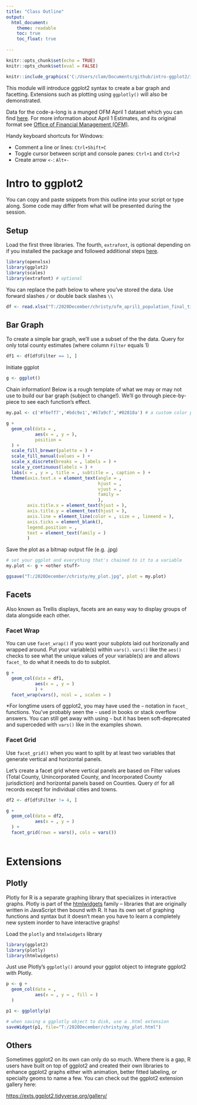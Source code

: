```yaml
---
title: "Class Outline"
output: 
  html_document:
    theme: readable
    toc: true
    toc_float: true
    
---
```


```r
knitr::opts_chunk$set(echo = TRUE)
knitr::opts_chunk$set(eval = FALSE)
```

```{=html}
<style type="text/css">
  .figure {
    float: right;
    text-align: center;
    width: 50%;
  }
</style>
```

```r
knitr::include_graphics('C:/Users/clam/Documents/github/intro-ggplot2/images/ggplot2_masterpiece.png')
```

This module will introduce ggplot2 syntax to create a bar graph and facetting. Extensions such as plotting using `ggplotly()` will also be demonstrated. 

Data for the code-a-long is a munged OFM April 1 dataset which you can find [here](). For more information about April 1 Estimates, and its original format see [Office of Financial Management (OFM)](https://www.ofm.wa.gov/washington-data-research/population-demographics/population-estimates/april-1-official-population-estimates). 

Handy keyboard shortcuts for Windows:

- Comment a line or lines: `Ctrl+Shift+C`
- Toggle cursor between script and console panes: `Ctrl+1` and `Ctrl+2`
- Create arrow `<-`: `Alt+-`

# Intro to ggplot2

You can copy and paste snippets from this outline into your script or type along. Some code may differ from what will be presented during the session.

## Setup
Load the first three libraries. The fourth, `extrafont`, is optional depending on if you installed the package and followed additional steps [here](https://psrc.github.io/intro-ggplot2/content/using_fonts.html).
```r
library(openxlsx)
library(ggplot2)
library(scales)
library(extrafont) # optional
```


You can replace the path below to where you've stored the data. Use forward slashes `/` or double back slashes `\\`
```r
df <- read.xlsx("T:/2020December/christy/ofm_april1_population_final_tidied.xlsx", detectDates = T)
```

## Bar Graph

To create a simple bar graph, we'll use a subset of the the data. Query for only total county estimates (where column `Filter` equals 1)
```r
df1 <- df[df$Filter == 1, ]
```

Initiate ggplot
```r
g <- ggplot()
```


Chain information! Below is a rough template of what we may or may not use to build our bar graph (subject to change!). We'll go through piece-by-piece to see each function's effect. 
```r
my.pal <- c('#f6eff7','#bdc9e1','#67a9cf','#02818a') # a custom color palette

g +
  geom_col(data = , 
           aes(x = , y = ),
           position = 
  ) +
  scale_fill_brewer(palette = ) +
  scale_fill_manual(values = ) +
  scale_x_discrete(breaks = , labels = ) +
  scale_y_continuous(labels = ) +
  labs(x = , y = , title = , subtitle = , caption = ) +
  theme(axis.text.x = element_text(angle = , 
                                   hjust = , 
                                   vjust = ,
                                   family =
                                   ),
        axis.title.x = element_text(hjust = ),
        axis.title.y = element_text(hjust = ),
        axis.line = element_line(color = , size = , lineend = ),
        axis.ticks = element_blank(),
        legend.position = ,
        text = element_text(family = )
        )
```

Save the plot as a bitmap output file (e.g. .jpg)
```r
# set your ggplot and everything that's chained to it to a variable
my.plot <- g + <other stuff>

ggsave("T:/2020December/christy/my_plot.jpg", plot = my.plot)
```

## Facets

Also known as Trellis displays, facets are an easy way to display groups of data alongside each other.

### Facet Wrap

You can use `facet_wrap()` if you want your subplots laid out horizonally and wrapped around. Put your variable(s) within `vars()`. `vars()` like the `aes()` checks to see what the unique values of your variable(s) are and allows `facet_` to do what it needs to do to subplot. 

```r
g +
  geom_col(data = df1, 
           aes(x = , y = )
           ) +
  facet_wrap(vars(), ncol = , scales = )
```

*For longtime users of ggplot2, you may have used the `~` notation in `facet_` functions. You've probably seen the `~` used in books or stack overflow answers. You can still get away with using `~` but it has been soft-deprecated and superceded with `vars()` like in the examples shown. 

### Facet Grid

Use `facet_grid()` when you want to split by at least two variables that generate vertical and horizontal panels.

Let's create a facet grid where vertical panels are based on Filter values (Total County, Unincorporated County, and Incorporated County jurisdiction) and horizontal panels based on Counties. Query `df` for all records except for individual cities and towns.
```r
df2 <- df[df$Filter != 4, ]
```


```r
g +
  geom_col(data = df2, 
           aes(x = , y = )
  ) +
  facet_grid(rows = vars(), cols = vars()) 
  
```



# Extensions 

## Plotly

Plotly for R is a separate graphing library that specializes in interactive graphs. Plotly is part of the [htmlwidgets](https://www.htmlwidgets.org/showcase_plotly.html) family -- libraries that are originally written in JavaScript then bound with R. It has its own set of graphing functions and syntax but it doesn't mean you have to learn a completely new system inorder to have interactive graphs! 

Load the `plotly` and `htmlwidgets` library
```r
library(ggplot2)
library(plotly)
library(htmlwidgets)
```

Just use Plotly's `ggplotly()` around your ggplot object to integrate ggplot2 with Plotly.
```r
p <- g +
  geom_col(data = , 
           aes(x = , y = , fill = )
  )

p1 <- ggplotly(p)

# when saving a ggplotly object to disk, use a .html extension
saveWidget(p1, file="T:/2020December/christy/my_plot.html")  
```

## Others

Sometimes ggplot2 on its own can only do so much. Where there is a gap, R users have built on top of ggplot2 and created their own libraries to enhance ggplot2 graphs either with animation, better fitted labeling, or specialty geoms to name a few. You can check out the ggplot2 extension gallery here:

[https://exts.ggplot2.tidyverse.org/gallery/](https://exts.ggplot2.tidyverse.org/gallery/)

